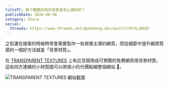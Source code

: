 ```yaml
---
titleTC: 那个酷酷的网页背景是怎么做到的？
publishDate: 2024-06-06
category: Share
social:
  threads: https://www.threads.net/@webdong.dev/post/C74CVLyBkQY
---
```


之前還在接案的時候時常會需要製作一些視覺主導的網頁，而從細節中提升網頁質感的一個好方法就是「背景材質」。

在 [TRANSPARENT TEXTURES](https://www.transparenttextures.com/) 上有近百個現成可預覽的免費網頁用背景材質，這些四方連續的小材質圖可以用很小的代價點綴整個網站 🌟。

![TRANSPARENT TEXTURES 網站截圖](./transparent-texture.webp)
